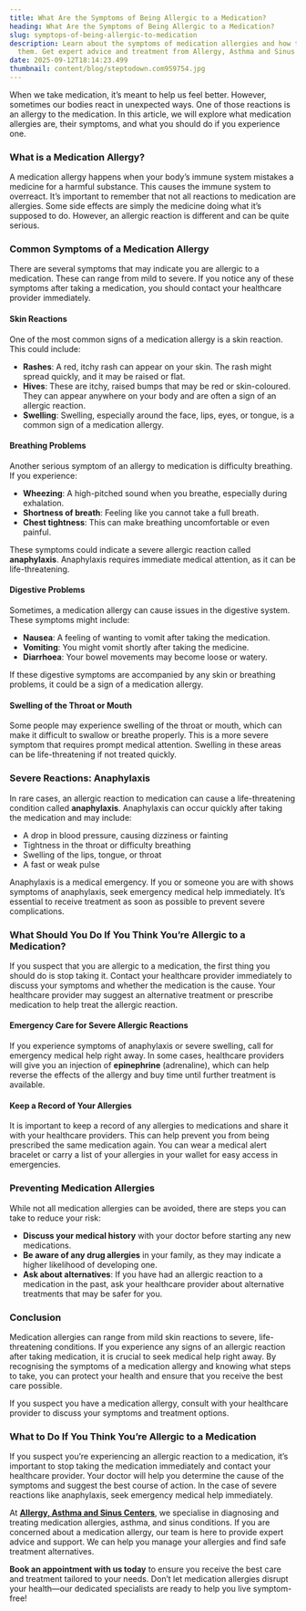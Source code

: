 ```yaml
---
title: What Are the Symptoms of Being Allergic to a Medication?
heading: What Are the Symptoms of Being Allergic to a Medication?
slug: symptops-of-being-allergic-to-medication
description: Learn about the symptoms of medication allergies and how to manage
  them. Get expert advice and treatment from Allergy, Asthma and Sinus Centers.
date: 2025-09-12T18:14:23.499
thumbnail: content/blog/steptodown.com959754.jpg
---
```

When we take medication, it’s meant to help us feel better. However, sometimes our bodies react in unexpected ways. One of those reactions is an allergy to the medication. In this article, we will explore what medication allergies are, their symptoms, and what you should do if you experience one.

### What is a Medication Allergy?

A medication allergy happens when your body’s immune system mistakes a medicine for a harmful substance. This causes the immune system to overreact. It’s important to remember that not all reactions to medication are allergies. Some side effects are simply the medicine doing what it’s supposed to do. However, an allergic reaction is different and can be quite serious.

### Common Symptoms of a Medication Allergy

There are several symptoms that may indicate you are allergic to a medication. These can range from mild to severe. If you notice any of these symptoms after taking a medication, you should contact your healthcare provider immediately.

#### Skin Reactions

One of the most common signs of a medication allergy is a skin reaction. This could include:

- **Rashes**: A red, itchy rash can appear on your skin. The rash might spread quickly, and it may be raised or flat.
- **Hives**: These are itchy, raised bumps that may be red or skin-coloured. They can appear anywhere on your body and are often a sign of an allergic reaction.
- **Swelling**: Swelling, especially around the face, lips, eyes, or tongue, is a common sign of a medication allergy.

#### Breathing Problems

Another serious symptom of an allergy to medication is difficulty breathing. If you experience:

- **Wheezing**: A high-pitched sound when you breathe, especially during exhalation.
- **Shortness of breath**: Feeling like you cannot take a full breath.
- **Chest tightness**: This can make breathing uncomfortable or even painful.

These symptoms could indicate a severe allergic reaction called **anaphylaxis**. Anaphylaxis requires immediate medical attention, as it can be life-threatening.

#### Digestive Problems

Sometimes, a medication allergy can cause issues in the digestive system. These symptoms might include:

- **Nausea**: A feeling of wanting to vomit after taking the medication.
- **Vomiting**: You might vomit shortly after taking the medicine.
- **Diarrhoea**: Your bowel movements may become loose or watery.

If these digestive symptoms are accompanied by any skin or breathing problems, it could be a sign of a medication allergy.

#### Swelling of the Throat or Mouth

Some people may experience swelling of the throat or mouth, which can make it difficult to swallow or breathe properly. This is a more severe symptom that requires prompt medical attention. Swelling in these areas can be life-threatening if not treated quickly.

### Severe Reactions: Anaphylaxis

In rare cases, an allergic reaction to medication can cause a life-threatening condition called **anaphylaxis**. Anaphylaxis can occur quickly after taking the medication and may include:

- A drop in blood pressure, causing dizziness or fainting
- Tightness in the throat or difficulty breathing
- Swelling of the lips, tongue, or throat
- A fast or weak pulse

Anaphylaxis is a medical emergency. If you or someone you are with shows symptoms of anaphylaxis, seek emergency medical help immediately. It’s essential to receive treatment as soon as possible to prevent severe complications.

### What Should You Do If You Think You’re Allergic to a Medication?

If you suspect that you are allergic to a medication, the first thing you should do is stop taking it. Contact your healthcare provider immediately to discuss your symptoms and whether the medication is the cause. Your healthcare provider may suggest an alternative treatment or prescribe medication to help treat the allergic reaction.

#### Emergency Care for Severe Allergic Reactions

If you experience symptoms of anaphylaxis or severe swelling, call for emergency medical help right away. In some cases, healthcare providers will give you an injection of **epinephrine** (adrenaline), which can help reverse the effects of the allergy and buy time until further treatment is available.

#### Keep a Record of Your Allergies

It is important to keep a record of any allergies to medications and share it with your healthcare providers. This can help prevent you from being prescribed the same medication again. You can wear a medical alert bracelet or carry a list of your allergies in your wallet for easy access in emergencies.

### Preventing Medication Allergies

While not all medication allergies can be avoided, there are steps you can take to reduce your risk:

- **Discuss your medical history** with your doctor before starting any new medications.
- **Be aware of any drug allergies** in your family, as they may indicate a higher likelihood of developing one.
- **Ask about alternatives**: If you have had an allergic reaction to a medication in the past, ask your healthcare provider about alternative treatments that may be safer for you.

### Conclusion

Medication allergies can range from mild skin reactions to severe, life-threatening conditions. If you experience any signs of an allergic reaction after taking medication, it is crucial to seek medical help right away. By recognising the symptoms of a medication allergy and knowing what steps to take, you can protect your health and ensure that you receive the best care possible.

If you suspect you have a medication allergy, consult with your healthcare provider to discuss your symptoms and treatment options.

### What to Do If You Think You’re Allergic to a Medication

If you suspect you’re experiencing an allergic reaction to a medication, it’s important to stop taking the medication immediately and contact your healthcare provider. Your doctor will help you determine the cause of the symptoms and suggest the best course of action. In the case of severe reactions like anaphylaxis, seek emergency medical help immediately.

At [**Allergy, Asthma and Sinus Centers**](https://www.aascmed.com/), we specialise in diagnosing and treating medication allergies, asthma, and sinus conditions. If you are concerned about a medication allergy, our team is here to provide expert advice and support. We can help you manage your allergies and find safe treatment alternatives.

**Book an appointment with us today** to ensure you receive the best care and treatment tailored to your needs. Don’t let medication allergies disrupt your health—our dedicated specialists are ready to help you live symptom-free!
